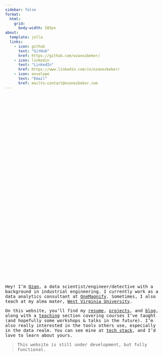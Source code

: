 ```yaml
---
sidebar: false
format:
  html:
    grid:
      body-width: 585px
about:
  template: jolla
  links: 
    - icon: github
      text: "GitHub"
      href: https://github.com/ozanozbeker/
    - icon: linkedin
      text: "LinkedIn"
      href: https://www.linkedin.com/in/ozanozbeker/
    - icon: envelope
      text: "Email"
      href: mailto:contact@ozanozbeker.com
---
```


::: {style="height: 15vh;" aria-hidden="true"}
:::

::: {.text-start style="font-family: 'JetBrains Mono', monospace;"}
Hey! I'm [Ozan](about-me/index.qmd), a data scientist/engineer/detective with a background in industrial engineering. I currently work as a data analytics consultant at [OneMagnify](https://onemagnify.com). Sometimes, I also teach at my alma mater, [West Virginia University](https://www.wvu.edu/). 

On this website, you'll find my [resume](resume/index.qmd), [projects](projects/index.qmd), and [blog](blog/index.qmd), along with a [teaching](teaching/index.qmd) section covering courses I've taught (and hopefully some workshops & talks in the future). I'm also really interested in the tools others use, especially in the data realm. You can see mine at [tech stack](tech-stack/index.qmd), and I'd love to learn about yours.

> This website is still under development, but fully functional.
:::
